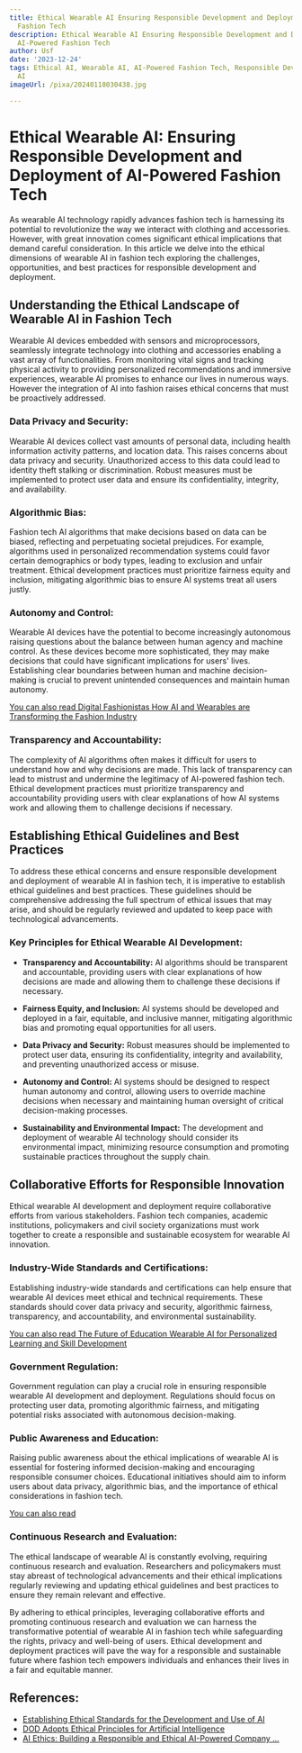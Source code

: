 ```yaml
---
title: Ethical Wearable AI Ensuring Responsible Development and Deployment of AI-Powered
  Fashion Tech
description: Ethical Wearable AI Ensuring Responsible Development and Deployment of
  AI-Powered Fashion Tech
author: Usf
date: '2023-12-24'
tags: Ethical AI, Wearable AI, AI-Powered Fashion Tech, Responsible Development, Deployment
  AI
imageUrl: /pixa/20240118030438.jpg

---
```

# Ethical Wearable AI: Ensuring Responsible Development and Deployment of AI-Powered Fashion Tech

As wearable AI technology rapidly advances fashion tech is harnessing its potential to revolutionize the way we interact with clothing and accessories. However, with great innovation comes significant  ethical implications that demand careful consideration. In this article we delve into the ethical dimensions of wearable AI in fashion tech exploring the challenges, opportunities, and best practices  for responsible development and deployment.

## Understanding the Ethical Landscape of Wearable AI in Fashion Tech

Wearable  AI  devices  embedded with sensors and microprocessors, seamlessly integrate technology into  clothing and accessories enabling a vast  array of functionalities. From monitoring vital signs and tracking  physical activity to providing  personalized recommendations and immersive experiences, wearable AI promises to enhance our lives in numerous ways. However the  integration of AI into fashion  raises ethical  concerns that must  be proactively addressed.

### Data Privacy and Security:

Wearable AI devices collect vast amounts of personal data, including health  information activity patterns,  and location data. This raises concerns about data privacy and security. Unauthorized access to this data could lead to identity theft stalking or discrimination. Robust measures must be implemented  to protect user data  and ensure its  confidentiality, integrity, and availability.

### Algorithmic Bias:

Fashion tech AI algorithms that make decisions based  on data can be biased, reflecting and perpetuating  societal prejudices. For example, algorithms used in personalized recommendation systems could favor certain demographics or body types, leading to exclusion and  unfair treatment. Ethical development practices must prioritize fairness equity and inclusion, mitigating algorithmic bias to ensure AI  systems treat all users  justly.

### Autonomy and Control:

Wearable AI devices have the potential to become increasingly autonomous raising questions about the balance between human agency and machine control. As these  devices become more sophisticated, they may make decisions that could have significant implications  for users' lives. Establishing clear boundaries between human and machine decision-making is  crucial to prevent unintended consequences and  maintain human autonomy.

[You  can also read Digital Fashionistas How AI and Wearables are Transforming the Fashion Industry](Digital%20Fashionistas%20How%20AI%20and%20Wearables%20are%20Transforming%20the%20Fashion%20Industry)


### Transparency and Accountability:

The complexity of  AI algorithms often makes it difficult  for users to understand  how and why decisions are made. This  lack  of transparency  can lead to mistrust and undermine the  legitimacy of AI-powered  fashion tech. Ethical development practices must prioritize transparency and accountability providing users with clear explanations of how AI systems work and allowing them  to challenge  decisions if necessary.

## Establishing Ethical  Guidelines and Best Practices

To address these ethical concerns and ensure responsible  development and  deployment of wearable  AI in fashion tech, it is imperative to establish ethical guidelines and best practices. These guidelines should be comprehensive addressing the  full spectrum of ethical  issues that may arise, and  should be regularly reviewed and updated to keep pace with technological advancements.

### Key Principles  for Ethical Wearable AI Development:

- **Transparency and Accountability:** AI algorithms should  be transparent and accountable, providing users with clear explanations of how decisions are made  and allowing them to challenge  these decisions if necessary.

- **Fairness Equity, and Inclusion:** AI  systems should be developed and deployed in a fair, equitable, and inclusive manner, mitigating algorithmic bias and promoting equal opportunities for all users.

- **Data Privacy and Security:** Robust measures  should be implemented to protect user data, ensuring  its confidentiality, integrity and  availability, and preventing unauthorized access or misuse.

- **Autonomy and Control:** AI systems should be designed to respect human  autonomy and control, allowing users to override machine  decisions when necessary and maintaining human oversight of  critical decision-making processes.

- **Sustainability and Environmental Impact:** The development and  deployment of wearable  AI technology should consider its environmental  impact,  minimizing resource consumption and promoting sustainable practices throughout the supply chain.

## Collaborative Efforts for Responsible Innovation

Ethical wearable AI development and deployment  require  collaborative efforts from various stakeholders. Fashion tech companies, academic institutions, policymakers and civil society organizations must work together to  create a responsible and sustainable ecosystem for  wearable AI innovation.

### Industry-Wide  Standards and Certifications:

Establishing industry-wide standards and certifications can help ensure that wearable AI  devices meet  ethical and technical requirements. These standards should cover data privacy and security, algorithmic fairness, transparency, and accountability, and environmental sustainability.

[You can also read The Future of Education  Wearable AI for Personalized Learning and Skill Development](The%20Future%20of%20Education%20Wearable%20AI%20for%20Personalized%20Learning%20and%20Skill%20Development)


### Government Regulation:

Government regulation  can play a crucial role in ensuring  responsible wearable AI development and  deployment. Regulations should focus on protecting user data, promoting algorithmic fairness, and mitigating  potential risks  associated with autonomous decision-making.

### Public Awareness and Education:

Raising public awareness about the ethical implications of wearable AI is essential for fostering  informed decision-making and encouraging responsible consumer choices. Educational initiatives should aim to inform users about data privacy, algorithmic bias,  and the importance of ethical considerations in fashion tech.

[You can  also read ]()


###  Continuous Research and Evaluation:

The ethical landscape of wearable AI is constantly evolving, requiring continuous  research and evaluation. Researchers and policymakers  must stay abreast of technological advancements and their ethical implications regularly reviewing and updating ethical guidelines and best practices to ensure they remain relevant and  effective.

By adhering to ethical principles, leveraging collaborative efforts and promoting  continuous research and evaluation we  can harness the  transformative potential of wearable AI in fashion tech while safeguarding the rights, privacy and well-being of users. Ethical development and  deployment practices will  pave the way for a responsible and sustainable future where fashion  tech empowers individuals and  enhances their lives in  a fair and equitable manner.

## References:
- [Establishing Ethical Standards for the Development and Use of AI](https://www.linkedin.com/pulse/establishing-ethical-standards-development-use-ai-guide-arslan)
- [DOD Adopts Ethical Principles for Artificial Intelligence](https://www.defense.gov/News/Releases/Release/Article/2091996/dod-adopts-ethical-principles-for-artificial-intelligence/)
- [AI Ethics: Building a Responsible and Ethical AI-Powered Company ...](https://fintelics.medium.com/ai-ethics-building-a-responsible-and-ethical-ai-powered-company-from-the-ground-up-da69eb413dd1)
